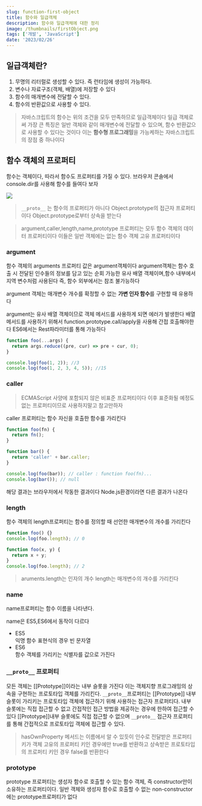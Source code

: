 ```yaml
---
slug: function-first-object
title: 함수와 일급객체
description: 함수와 일급객체에 대한 정리
image: /thumbnails/firstObject.png
tags: ['개발', 'JavaScript']
date: '2023/02/26'
---
```


## 일급객체란?

1. 무명의 리터럴로 생성할 수 있다. 즉 런타임에 생성이 가능하다.
2. 변수나 자료구조(객체, 배열)에 저장할 수 있다
3. 함수의 매개변수에 전달할 수 있다.
4. 함수의 반환값으로 사용할 수 있다.

> 자바스크립트의 함수는 위의 조건을 모두 만족하므로 일급객체이다
> 일급 객체로써 가장 큰 특징은 일반 객체와 같이 매개변수에 전달할 수 있으며, 함수 반환값으로 사용할 수 있다는 것이다
> 이는 **함수형 프로그래밍**을 가능케하는 자바스크립트의 장점 중 하나이다

## 함수 객체의 프로퍼티

함수는 객체이다, 따라서 함수도 프로퍼티를 가질 수 있다.
브라우저 콘솔에서 console.dir를 사용해 함수를 들여다 보자

![ ](/javascript/function-firstObject/image.png)

> `__proto__` 는 함수의 프로퍼티가 아니다
> Object.prototype의 접근자 프로퍼티이다
> Object.prototype로부터 상속을 받는다

> argument,caller,length,name,prototype 프로퍼티는 모두 함수 객체의 데이터 프로퍼티이다
> 이들은 일반 객체에는 없는 함수 객체 고유 프로퍼티이다

### argument

함수 객체의 arguments 프로퍼티 값은 argument객체이다
argument객체는 함수 호출 시 전달된 인수들의 정보를 담고 있는 순회 가능한 유사 배열 객체이며,함수 내부에서 지역 변수처럼 사용된다 즉, 함수 외부에서는 참조 불가능하다

argument 객체는 매개변수 개수를 확정할 수 없는 **가변 인자 함수**를 구현할 때 유용하다

argument는 유사 배열 객체이므로 객체 메서드를 사용하게 되면 에러가 발생한다
배열 메서드를 사용하기 위해서 function.prototype.call/apply을 사용해 간접 호출해야한다
ES6에서는 Rest파라미터를 통해 가능하다

```js
function foo(...args) {
  return args.reduce((pre, cur) => pre + cur, 0);
}

console.log(foo(1, 2)); //3
console.log(foo(1, 2, 3, 4, 5)); //15
```

### caller

> ECMAScript 사양에 포함되지 않은 비표준 프로퍼티이다
> 이후 표준화될 예정도 없는 프로퍼티이므로 사용하지말고 참고만하자

caller 프로퍼티는 함수 자신을 호출한 함수를 가리킨다

```js
function foo(fn) {
  return fn();
}

function bar() {
  return 'caller' + bar.caller;
}

console.log(foo(bar)); // caller : function foo(fn)...
console.log(bar()); // null
```

해당 결과는 브라우저에서 작동한 결과이다 Node.js환경이라면 다른 결과가 나온다

### length

함수 객체의 length프로퍼티는 함수를 정의할 때 선언한 매개변수의 개수를 가리킨다

```js
function foo() {}
console.log(foo.length); // 0

function foo(x, y) {
  return x + y;
}
console.log(foo.length); // 2
```

> aruments.length는 인자의 개수
> length는 매개변수의 개수를 가리킨다

### name

name프로퍼티는 함수 이름을 나타낸다.

name은 ES5,ES6에서 동작이 다르다

- ES5<br/>익명 함수 표현식의 경우 빈 문자열
- ES6<br/>함수 객체를 가리키는 식별자를 값으로 가진다

### `__proto__` 프로퍼티

모든 객체는 [[Prototype]]이라는 내부 슬롯을 가진다 이는 객체지향 프로그래밍의 상속을 구현하는 프로토타입 객체를 가리킨다.
`__proto__`프로퍼티는 [[Prototype]] 내부 슬롯이 가리키는 프로토타입 객체에 접근하기 위해 사용하는 접근자 프로퍼티다. 내부 슬롯에는 직접 접근할 수 없고 간접적인 접근 방법을 제공하는 경우에 한하여 접근할 수 있다 [[Prototype]]내부 슬롯에도 직접 접근할 수 없으며 `__proto__` 접근자 프로퍼티를 통해 간접적으로 프로토타입 객체에 접근할 수 있다.

> hasOwnProperty 메서드는
> 이름에서 알 수 있듯이 인수로 전달받은 프로퍼티 키가 객체 고유의 프로퍼티 키인 경우에만 true를 반환하고 상속받은 프로토타입의 프로퍼티 키인 경우 false를 반환한다

### prototype

prototype 프로퍼티는 생성자 함수로 호출할 수 있는 함수 객체, 즉 constructor만이 소유하는 프로퍼티이다. 일반 객체와 생성자 함수로 호출할 수 없는 non-constructor에는 prototype프로퍼티가 없다
